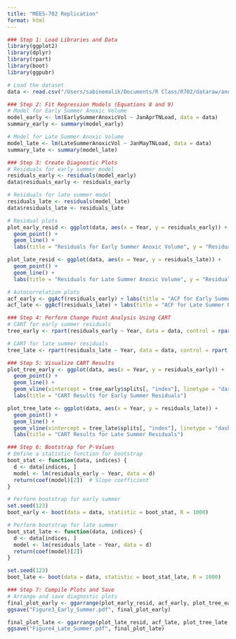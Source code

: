 ```yaml
---
title: "MEES-702 Replication"
format: html
---
```

```r
### Step 1: Load Libraries and Data
library(ggplot2)
library(dplyr)
library(rpart)
library(boot)
library(ggpubr)

# Load the dataset
data <- read.csv("/Users/sabinemalik/Documents/R Class/R702/dataraw/anoxia_jmt3_SL.csv")

### Step 2: Fit Regression Models (Equations 8 and 9)
# Model for Early Summer Anoxic Volume
model_early <- lm(EarlySummerAnoxicVol ~ JanAprTNLoad, data = data)
summary_early <- summary(model_early)

# Model for Late Summer Anoxic Volume
model_late <- lm(LateSummerAnoxicVol ~ JanMayTNLoad, data = data)
summary_late <- summary(model_late)

### Step 3: Create Diagnostic Plots
# Residuals for early summer model
residuals_early <- residuals(model_early)
data$residuals_early <- residuals_early

# Residuals for late summer model
residuals_late <- residuals(model_late)
data$residuals_late <- residuals_late

# Residual plots
plot_early_resid <- ggplot(data, aes(x = Year, y = residuals_early)) +
  geom_point() +
  geom_line() +
  labs(title = "Residuals for Early Summer Anoxic Volume", y = "Residuals")

plot_late_resid <- ggplot(data, aes(x = Year, y = residuals_late)) +
  geom_point() +
  geom_line() +
  labs(title = "Residuals for Late Summer Anoxic Volume", y = "Residuals")

# Autocorrelation plots
acf_early <- ggAcf(residuals_early) + labs(title = "ACF for Early Summer Residuals")
acf_late <- ggAcf(residuals_late) + labs(title = "ACF for Late Summer Residuals")

### Step 4: Perform Change Point Analysis Using CART
# CART for early summer residuals
tree_early <- rpart(residuals_early ~ Year, data = data, control = rpart.control(minbucket = 4))

# CART for late summer residuals
tree_late <- rpart(residuals_late ~ Year, data = data, control = rpart.control(minbucket = 4))

### Step 5: Visualize CART Results
plot_tree_early <- ggplot(data, aes(x = Year, y = residuals_early)) +
  geom_point() +
  geom_line() +
  geom_vline(xintercept = tree_early$splits[, "index"], linetype = "dashed", color = "red") +
  labs(title = "CART Results for Early Summer Residuals")

plot_tree_late <- ggplot(data, aes(x = Year, y = residuals_late)) +
  geom_point() +
  geom_line() +
  geom_vline(xintercept = tree_late$splits[, "index"], linetype = "dashed", color = "red") +
  labs(title = "CART Results for Late Summer Residuals")

### Step 6: Bootstrap for P-Values
# Define a statistic function for bootstrap
boot_stat <- function(data, indices) {
  d <- data[indices, ]
  model <- lm(residuals_early ~ Year, data = d)
  return(coef(model)[2])  # Slope coefficient
}

# Perform bootstrap for early summer
set.seed(123)
boot_early <- boot(data = data, statistic = boot_stat, R = 1000)

# Perform bootstrap for late summer
boot_stat_late <- function(data, indices) {
  d <- data[indices, ]
  model <- lm(residuals_late ~ Year, data = d)
  return(coef(model)[2])
}

set.seed(123)
boot_late <- boot(data = data, statistic = boot_stat_late, R = 1000)

### Step 7: Compile Plots and Save
# Arrange and save diagnostic plots
final_plot_early <- ggarrange(plot_early_resid, acf_early, plot_tree_early, ncol = 1, nrow = 3)
ggsave("Figure3_Early_Summer.pdf", final_plot_early)

final_plot_late <- ggarrange(plot_late_resid, acf_late, plot_tree_late, ncol = 1, nrow = 3)
ggsave("Figure4_Late_Summer.pdf", final_plot_late)

```